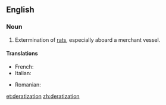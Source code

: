 ==English==

===Noun===
{{en-noun}}

# {{humorous|or|nonstandard}} Extermination of [[rat]]s, especially aboard a merchant vessel.

====Translations====
{{trans-top|deratization}}
* French: {{t+|fr|dératisation|f}}
*Italian: {{t-|it|derattizzazione|f}}
{{trans-mid}}

* Romanian: {{t|ro|deratizare|f}}
{{trans-bottom}}

[[et:deratization]]
[[zh:deratization]]